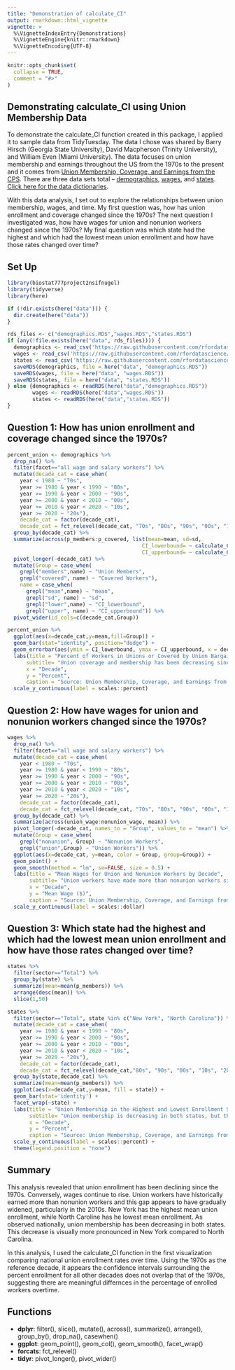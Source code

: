 ```yaml
---
title: "Demonstration of calculate_CI"
output: rmarkdown::html_vignette
vignette: >
  %\VignetteIndexEntry{Demonstrations}
  %\VignetteEngine{knitr::rmarkdown}
  %\VignetteEncoding{UTF-8}
---
```


```r
knitr::opts_chunk$set(
  collapse = TRUE,
  comment = "#>"
)
```

## Demonstrating calculate_CI using Union Membership Data

To demonstrate the calculate_CI function created in this package, I applied it to sample data from TidyTuesday. The data I chose was shared by Barry Hirsch (Georgia State University), David Macpherson (Trinity University), and William Even (Miami University). The data focuses on union membership and earnings throughout the US from the 1970s to the present and it comes from [Union Membership, Coverage, and Earnings from the CPS](https://www.unionstats.com/). There are three data sets total -- [demographics](https://raw.githubusercontent.com/rfordatascience/tidytuesday/master/data/2023/2023-09-05/demographics.csv), [wages](https://raw.githubusercontent.com/rfordatascience/tidytuesday/master/data/2023/2023-09-05/wages.csv), and [states](https://raw.githubusercontent.com/rfordatascience/tidytuesday/master/data/2023/2023-09-05/states.csv). [Click here for the data dictionaries](https://github.com/rfordatascience/tidytuesday/blob/master/data/2023/2023-09-05/readme.md#demographicscsv).

With this data analysis, I set out to explore the relationships between union membership, wages, and time. My first question was, how has union enrollment and coverage changed since the 1970s? The next question I investigated was, how have wages for union and nonunion workers changed since the 1970s? My final question was which state had the highest and which had the lowest mean union enrollment and how have those rates changed over time?

## Set Up

```r
library(biostat777project2nsifnugel)
library(tidyverse)
library(here)

if (!dir.exists(here("data"))) {
  dir.create(here("data"))
}

rds_files <- c("demographics.RDS","wages.RDS","states.RDS")
if (any(!file.exists(here("data", rds_files)))) {
  demographics <- read_csv('https://raw.githubusercontent.com/rfordatascience/tidytuesday/master/data/2023/2023-09-05/demographics.csv')
  wages <- read_csv('https://raw.githubusercontent.com/rfordatascience/tidytuesday/master/data/2023/2023-09-05/wages.csv')
  states <- read_csv('https://raw.githubusercontent.com/rfordatascience/tidytuesday/master/data/2023/2023-09-05/states.csv')
  saveRDS(demographics, file = here("data", "demographics.RDS"))
  saveRDS(wages, file = here("data", "wages.RDS"))
  saveRDS(states, file = here("data", "states.RDS"))
} else {demographics <- readRDS(here("data","demographics.RDS"))
        wages <- readRDS(here("data","wages.RDS"))
        states <- readRDS(here("data","states.RDS"))
}
```

## Question 1: How has union enrollment and coverage changed since the 1970s?

```r
percent_union <- demographics %>%
  drop_na() %>%
  filter(facet=="all wage and salary workers") %>%
  mutate(decade_cat = case_when(
    year < 1980 ~ "70s",
    year >= 1980 & year < 1990 ~ "80s",
    year >= 1990 & year < 2000 ~ "90s",
    year >= 2000 & year < 2010 ~ "00s",
    year >= 2010 & year < 2020 ~ "10s",
    year >= 2020 ~ "20s"),
    decade_cat = factor(decade_cat),
    decade_cat = fct_relevel(decade_cat, "70s", "80s", "90s", "00s", "10s", "20s")) %>%
  group_by(decade_cat) %>%
  summarize(across(p_members:p_covered, list(mean=mean, sd=sd,
                                           CI_lowerbound= ~ calculate_CI(.)[1],
                                           CI_upperbound= ~ calculate_CI(.)[2]))) %>%
  pivot_longer(-decade_cat) %>%
  mutate(Group = case_when(
    grepl("members",name) ~ "Union Members",
    grepl("covered", name) ~ "Covered Workers"),
    name = case_when(
      grepl("mean",name) ~ "mean",
      grepl("sd", name) ~ "sd",
      grepl("lower",name) ~ "CI_lowerbound",
      grepl("upper", name) ~ "CI_upperbound")) %>%
  pivot_wider(id_cols=c(decade_cat,Group))

percent_union %>%
  ggplot(aes(x=decade_cat,y=mean,fill=Group)) +
  geom_bar(stat="identity", position="dodge") +
  geom_errorbar(aes(ymin = CI_lowerbound, ymax = CI_upperbound, x = decade_cat), width = 0.2, position = position_dodge(width = 0.9)) +
  labs(title = "Percent of Workers in Unions or Covered by Union Bargaining Deals by Decade",
      subtitle= "Union coverage and membership has been decreasing since 1970s.",
      x = "Decade",
      y = "Percent",
      caption = "Source: Union Membership, Coverage, and Earnings from the CPS\nBarry Hirsch (Georgia State University), David Macpherson\n(Trinity University), and William Even (Miami University)") +
  scale_y_continuous(label = scales::percent)
```

## Question 2: How have wages for union and nonunion workers changed since the 1970s?

```r
wages %>%
  drop_na() %>%
  filter(facet=="all wage and salary workers") %>%
  mutate(decade_cat = case_when(
    year < 1980 ~ "70s",
    year >= 1980 & year < 1990 ~ "80s",
    year >= 1990 & year < 2000 ~ "90s",
    year >= 2000 & year < 2010 ~ "00s",
    year >= 2010 & year < 2020 ~ "10s",
    year >= 2020 ~ "20s"),
    decade_cat = factor(decade_cat),
    decade_cat = fct_relevel(decade_cat, "70s", "80s", "90s", "00s", "10s", "20s")) %>%
  group_by(decade_cat) %>%
  summarize(across(union_wage:nonunion_wage, mean)) %>%
  pivot_longer(-decade_cat, names_to = "Group", values_to = "mean") %>%
  mutate(Group = case_when(
    grepl("nonunion", Group) ~ "Nonunion Workers",
    grepl("union",Group) ~ "Union Workers")) %>%
  ggplot(aes(x=decade_cat, y=mean, color = Group, group=Group)) +
  geom_point() +
  geom_smooth(method = "lm", se=FALSE, size = 0.5) +
  labs(title = "Mean Wages for Union and Nonunion Workers by Decade",
       subtitle= "Union workers have made more than nonunion workers since the 1970s.\nThe gap between is increasing gradually.",
       x = "Decade",
       y = "Mean Wage ($)",
       caption = "Source: Union Membership, Coverage, and Earnings from the CPS\nBarry Hirsch (Georgia State University), David Macpherson\n(Trinity University), and William Even (Miami University)") +
  scale_y_continuous(label = scales::dollar)
```

## Question 3: Which state had the highest and which had the lowest mean union enrollment and how have those rates changed over time?

```r
states %>%
  filter(sector=="Total") %>%
  group_by(state) %>%
  summarize(mean=mean(p_members)) %>%
  arrange(desc(mean)) %>%
  slice(1,50)

states %>%
  filter(sector=="Total", state %in% c("New York", "North Carolina")) %>%
  mutate(decade_cat = case_when(
    year >= 1980 & year < 1990 ~ "80s",
    year >= 1990 & year < 2000 ~ "90s",
    year >= 2000 & year < 2010 ~ "00s",
    year >= 2010 & year < 2020 ~ "10s",
    year >= 2020 ~ "20s"),
    decade_cat = factor(decade_cat),
    decade_cat = fct_relevel(decade_cat,"80s", "90s", "00s", "10s", "20s")) %>%
  group_by(state,decade_cat) %>%
  summarize(mean=mean(p_members)) %>%
  ggplot(aes(x=decade_cat,y=mean, fill = state)) +
  geom_bar(stat='identity') +
  facet_wrap(~state) +
  labs(title = "Union Membership in the Highest and Lowest Enrollment States by Decade",
       subtitle= "Union membership is decreasing in both states, but this decline appears to be more\nsteep in New York.",
       x = "Decade",
       y = "Percent",
       caption = "Source: Union Membership, Coverage, and Earnings from the CPS\nBarry Hirsch (Georgia State University), David Macpherson\n(Trinity University), and William Even (Miami University)") +
  scale_y_continuous(label = scales::percent) + 
  theme(legend.position = "none")
```

## Summary

This analysis revealed that union enrollment has been declining since the 1970s. Conversely, wages continue to rise. Union workers have historically earned more than nonunion workers and this gap appears to have gradually widened, particularly in the 2010s. New York has the highest mean union enrollment, while North Caroline has he lowest mean enrollment. As observed nationally, union membership has been decreasing in both states. This decrease is visually more pronounced in New York compared to North Carolina.

In this analysis, I used the calculate_CI function in the first visualization comparing national union enrollment rates over time. Using the 1970s as the reference decade, it appears the confidence intervals surrounding the percent enrollment for all other decades does not overlap that of the 1970s, suggesting there are meaningful differnces in the percentage of enrolled workers overtime.

## Functions

-   **dplyr**: filter(), slice(), mutate(), across(), summarize(), arrange(), group_by(), drop_na(), casewhen()
-   **ggplot**: geom_point(), geom_col(), geom_smooth(), facet_wrap()
-   **forcats**: fct_relevel()
-   **tidyr**: pivot_longer(), pivot_wider()
